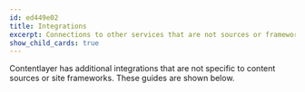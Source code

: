 ```yaml
---
id: ed449e02
title: Integrations
excerpt: Connections to other services that are not sources or frameworks
show_child_cards: true
---
```


Contentlayer has additional integrations that are not specific to content sources or site frameworks. These guides are shown below.
